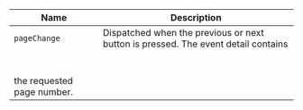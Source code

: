 
| Name | Description |
| --- | --- |
| `pageChange` | Dispatched when the previous or next button is pressed. The event detail contains<br /><br />the requested page number. |

